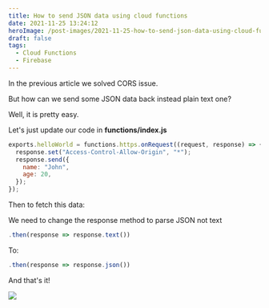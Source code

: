 ```yaml
---
title: How to send JSON data using cloud functions
date: 2021-11-25 13:24:12
heroImage: /post-images/2021-11-25-how-to-send-json-data-using-cloud-functions.webp
draft: false
tags:
  - Cloud Functions
  - Firebase
---
```


In the previous article we solved CORS issue.

But how can we send some JSON data back instead plain text one?

Well, it is pretty easy.

Let's just update our code in **functions/index.js**

```javascript
exports.helloWorld = functions.https.onRequest((request, response) => {
  response.set("Access-Control-Allow-Origin", "*");
  response.send({
    name: "John",
    age: 20,
  });
});
```

Then to fetch this data:

We need to change the response method to parse JSON not text

```javascript
.then(response => response.text())
```

To:

```javascript
.then(response => response.json())
```

And that's it!

![](/post-images/2021-11-image.webp)
